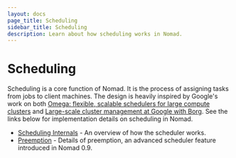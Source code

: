 ```yaml
---
layout: docs
page_title: Scheduling
sidebar_title: Scheduling
description: Learn about how scheduling works in Nomad.
---
```


# Scheduling

Scheduling is a core function of Nomad. It is the process of assigning tasks
from jobs to client machines. The design is heavily inspired by Google's work on
both [Omega: flexible, scalable schedulers for large compute clusters][omega] and
[Large-scale cluster management at Google with Borg][borg]. See the links below
for implementation details on scheduling in Nomad.

- [Scheduling Internals](/docs/internals/scheduling/scheduling) - An overview of how the scheduler works.
- [Preemption](/docs/internals/scheduling/preemption) - Details of preemption, an advanced scheduler feature introduced in Nomad 0.9.

[omega]: https://research.google.com/pubs/pub41684.html
[borg]: https://research.google.com/pubs/pub43438.html
